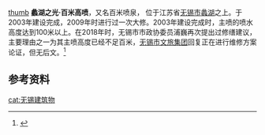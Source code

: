 [[file:100m-fountain_of_Lake_Lihu.jpg|thumb]]
'''蠡湖之光·百米高喷'''，又名百米喷泉， 位于江苏省[[无锡市|无锡市]][[蠡湖|蠡湖]]之上。于2003年建设完成，2009年时进行过一次大修。2003年建设完成时，主喷的喷水高度达到100米以上。在2018年时，无锡市市政协委员浦巍再次提出过修缮建议，主要理由之一为其主喷高度已经不足百米，[[无锡市文旅集团|无锡市文旅集团]]回复正在进行维修方案论证，但无后文。<ref name="江南晚报-1">{{cite news |language = zh-hans |author = 无锡政协官微 |url = http://epaper.wxrb.com/paper/jnwb/html/2018-08/22/content_716543.htm |title = 蠡湖百米高喷拟再次大修 |newspaper = 江南晚报 |pages = A3 |date = 2018-08-22 |accessdate = 2020-11-01 |archive-date = 2020-11-07 |archive-url = https://web.archive.org/web/20201107035502/http://epaper.wxrb.com/paper/jnwb/html/2018-08/22/content_716543.htm |dead-url = no }}</ref> 

== 参考资料 ==
<references />

{{无锡小作品}}
[[cat:无锡建筑物|cat:无锡建筑物]]